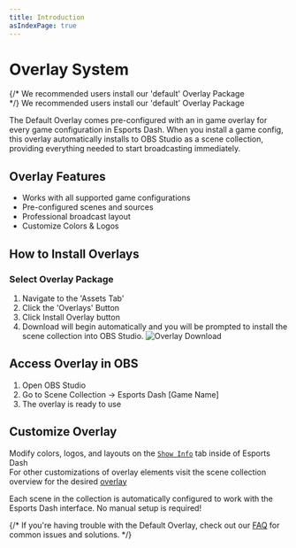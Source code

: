```yaml
---
title: Introduction
asIndexPage: true
---
```



# Overlay System

{/* We recommended users install our 'default' Overlay Package<br/> */}
<Callout type="info">
We recommended users install our 'default' Overlay Package
</Callout>

The Default Overlay comes pre-configured with an in game overlay for every game configuration in Esports Dash.
When you install a game config, this overlay automatically installs to OBS Studio as a scene collection, providing everything needed to start broadcasting immediately.

## Overlay Features
- Works with all supported game configurations
- Pre-configured scenes and sources
- Professional broadcast layout
- Customize Colors & Logos


## How to Install Overlays

### Select Overlay Package
  1. Navigate to the 'Assets Tab'
  2. Click the 'Overlays' Button
  3. Click Install Overlay button
  4. Download will begin automatically and you will be prompted to install the scene collection into OBS Studio.
  ![Overlay Download](/images/introduction/intro-download-overlay.png)


## Access Overlay in OBS
1. Open OBS Studio
2. Go to Scene Collection → Esports Dash [Game Name]
3. The overlay is ready to use

## Customize Overlay
Modify colors, logos, and layouts on the [`Show Info`](/user-interface/show-info-tab) tab inside of Esports Dash
<br/>For other customizations of overlay elements visit the scene collection overview for the desired [overlay](/overlays/default-overlay)

<Callout type="info">
  Each scene in the collection is automatically configured to work with the Esports Dash interface. No manual setup is required!
</Callout>


{/* If you're having trouble with the Default Overlay, check out our [FAQ](/faq) for common issues and solutions. */}

